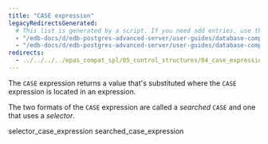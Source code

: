 ```yaml
---
title: "CASE expression"
legacyRedirectsGenerated:
  # This list is generated by a script. If you need add entries, use the `legacyRedirects` key.
  - "/edb-docs/d/edb-postgres-advanced-server/user-guides/database-compatibility-for-oracle-developers-guide/9.6/Database_Compatibility_for_Oracle_Developers_Guide_v9.6.1.065.html"
  - "/edb-docs/d/edb-postgres-advanced-server/user-guides/database-compatibility-for-oracle-developers-guide/9.5/Database_Compatibility_for_Oracle_Developers_Guide.1.159.html"
redirects:
  - ../../../../epas_compat_spl/05_control_structures/04_case_expression #generated for docs/epas/reorg-role-use-case-mode
---
```


<div id="case_expression" class="registered_link"></div>

The `CASE` expression returns a value that's substituted where the `CASE` expression is located in an expression.

The two formats of the `CASE` expression are called a *searched* `CASE` and one that uses a *selector*.

<div class="toctree" maxdepth="3">

selector_case_expression searched_case_expression

</div>
